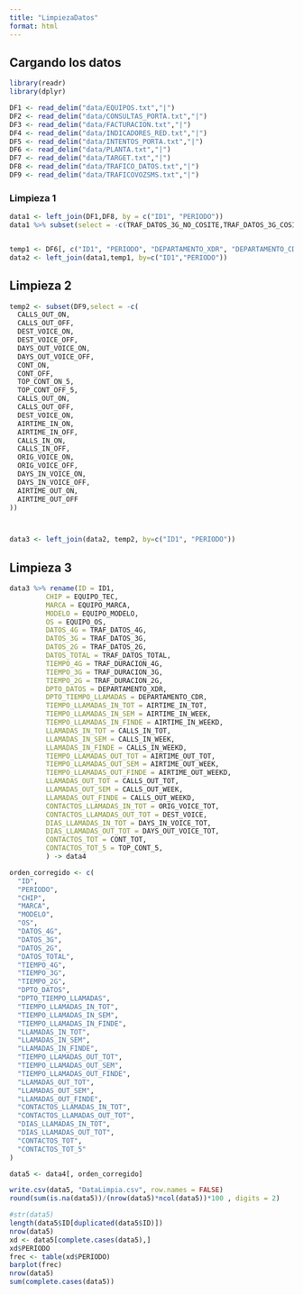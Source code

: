```yaml
---
title: "LimpiezaDatos"
format: html
---
```


## Cargando los datos

```r
library(readr)
library(dplyr)
```

```r
DF1 <- read_delim("data/EQUIPOS.txt","|")
DF2 <- read_delim("data/CONSULTAS_PORTA.txt","|")
DF3 <- read_delim("data/FACTURACION.txt","|")
DF4 <- read_delim("data/INDICADORES_RED.txt","|")
DF5 <- read_delim("data/INTENTOS_PORTA.txt","|")
DF6 <- read_delim("data/PLANTA.txt","|")
DF7 <- read_delim("data/TARGET.txt","|")
DF8 <- read_delim("data/TRAFICO_DATOS.txt","|")
DF9 <- read_delim("data/TRAFICOVOZSMS.txt","|")
```

### Limpieza 1

```r
data1 <- left_join(DF1,DF8, by = c("ID1", "PERIODO"))
data1 %>% subset(select = -c(TRAF_DATOS_3G_NO_COSITE,TRAF_DATOS_3G_COSITE)) -> data1


temp1 <- DF6[, c("ID1", "PERIODO", "DEPARTAMENTO_XDR", "DEPARTAMENTO_CDR")]
data2 <- left_join(data1,temp1, by=c("ID1","PERIODO"))
```

## Limpieza 2

```r
temp2 <- subset(DF9,select = -c(
  CALLS_OUT_ON,
  CALLS_OUT_OFF,
  DEST_VOICE_ON,
  DEST_VOICE_OFF,
  DAYS_OUT_VOICE_ON,
  DAYS_OUT_VOICE_OFF,
  CONT_ON,
  CONT_OFF,
  TOP_CONT_ON_5,
  TOP_CONT_OFF_5,
  CALLS_OUT_ON,
  CALLS_OUT_OFF,
  DEST_VOICE_ON,
  AIRTIME_IN_ON,
  AIRTIME_IN_OFF,
  CALLS_IN_ON,
  CALLS_IN_OFF,
  ORIG_VOICE_ON,
  ORIG_VOICE_OFF,
  DAYS_IN_VOICE_ON,
  DAYS_IN_VOICE_OFF,
  AIRTIME_OUT_ON,
  AIRTIME_OUT_OFF
))



data3 <- left_join(data2, temp2, by=c("ID1", "PERIODO"))
```

## Limpieza 3

```r
data3 %>% rename(ID = ID1,
         CHIP = EQUIPO_TEC,
         MARCA = EQUIPO_MARCA,
         MODELO = EQUIPO_MODELO,
         OS = EQUIPO_OS,
         DATOS_4G = TRAF_DATOS_4G,
         DATOS_3G = TRAF_DATOS_3G,
         DATOS_2G = TRAF_DATOS_2G,
         DATOS_TOTAL = TRAF_DATOS_TOTAL,
         TIEMPO_4G = TRAF_DURACION_4G,
         TIEMPO_3G = TRAF_DURACION_3G,
         TIEMPO_2G = TRAF_DURACION_2G,
         DPTO_DATOS = DEPARTAMENTO_XDR,
         DPTO_TIEMPO_LLAMADAS = DEPARTAMENTO_CDR,
         TIEMPO_LLAMADAS_IN_TOT = AIRTIME_IN_TOT,
         TIEMPO_LLAMADAS_IN_SEM = AIRTIME_IN_WEEK,
         TIEMPO_LLAMADAS_IN_FINDE = AIRTIME_IN_WEEKD,
         LLAMADAS_IN_TOT = CALLS_IN_TOT,
         LLAMADAS_IN_SEM = CALLS_IN_WEEK,
         LLAMADAS_IN_FINDE = CALLS_IN_WEEKD,
         TIEMPO_LLAMADAS_OUT_TOT = AIRTIME_OUT_TOT,
         TIEMPO_LLAMADAS_OUT_SEM = AIRTIME_OUT_WEEK,
         TIEMPO_LLAMADAS_OUT_FINDE = AIRTIME_OUT_WEEKD,
         LLAMADAS_OUT_TOT = CALLS_OUT_TOT,
         LLAMADAS_OUT_SEM = CALLS_OUT_WEEK,
         LLAMADAS_OUT_FINDE = CALLS_OUT_WEEKD,
         CONTACTOS_LLAMADAS_IN_TOT = ORIG_VOICE_TOT,
         CONTACTOS_LLAMADAS_OUT_TOT = DEST_VOICE,
         DIAS_LLAMADAS_IN_TOT = DAYS_IN_VOICE_TOT,
         DIAS_LLAMADAS_OUT_TOT = DAYS_OUT_VOICE_TOT,
         CONTACTOS_TOT = CONT_TOT,
         CONTACTOS_TOT_5 = TOP_CONT_5,
         ) -> data4
```

```r
orden_corregido <- c(
  "ID",
  "PERIODO",
  "CHIP",
  "MARCA",
  "MODELO",
  "OS",
  "DATOS_4G",
  "DATOS_3G",
  "DATOS_2G",
  "DATOS_TOTAL",
  "TIEMPO_4G",
  "TIEMPO_3G",
  "TIEMPO_2G",
  "DPTO_DATOS",
  "DPTO_TIEMPO_LLAMADAS",
  "TIEMPO_LLAMADAS_IN_TOT",
  "TIEMPO_LLAMADAS_IN_SEM",
  "TIEMPO_LLAMADAS_IN_FINDE",
  "LLAMADAS_IN_TOT",
  "LLAMADAS_IN_SEM",
  "LLAMADAS_IN_FINDE",
  "TIEMPO_LLAMADAS_OUT_TOT",
  "TIEMPO_LLAMADAS_OUT_SEM",
  "TIEMPO_LLAMADAS_OUT_FINDE",
  "LLAMADAS_OUT_TOT",
  "LLAMADAS_OUT_SEM",
  "LLAMADAS_OUT_FINDE",
  "CONTACTOS_LLAMADAS_IN_TOT",
  "CONTACTOS_LLAMADAS_OUT_TOT",
  "DIAS_LLAMADAS_IN_TOT",
  "DIAS_LLAMADAS_OUT_TOT",
  "CONTACTOS_TOT",
  "CONTACTOS_TOT_5"
)

data5 <- data4[, orden_corregido]
```

```r
write.csv(data5, "DataLimpia.csv", row.names = FALSE)
round(sum(is.na(data5))/(nrow(data5)*ncol(data5))*100 , digits = 2)
```

```r
#str(data5)
length(data5$ID[duplicated(data5$ID)])
nrow(data5)
xd <- data5[complete.cases(data5),]
xd$PERIODO
frec <- table(xd$PERIODO)
barplot(frec)
nrow(data5)
sum(complete.cases(data5))

```
